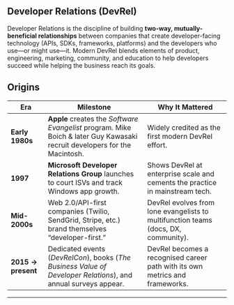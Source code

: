## Developer Relations (DevRel)

Developer Relations is the discipline of building **two-way, mutually-beneficial relationships** between companies that create developer-facing technology (APIs, SDKs, frameworks, platforms) and the developers who use—or might use—it. 
Modern DevRel blends elements of product, engineering, marketing, community, and education to help developers succeed while helping the business reach its goals.


## Origins

| Era | Milestone | Why It Mattered |
|-----|-----------|-----------------|
| **Early 1980s** | **Apple** creates the *Software Evangelist* program. Mike Boich & later Guy Kawasaki recruit developers for the Macintosh. | Widely credited as the first modern DevRel effort. |
| **1997** | **Microsoft Developer Relations Group** launches to court ISVs and track Windows app growth. | Shows DevRel at enterprise scale and cements the practice in mainstream tech. |
| **Mid-2000s** | Web 2.0/API-first companies (Twilio, SendGrid, Stripe, etc.) brand themselves “developer-first.” | DevRel evolves from lone evangelists to multifunction teams (docs, DX, community). |
| **2015 → present** | Dedicated events (*DevRelCon*), books (*The Business Value of Developer Relations*), and annual surveys appear. | DevRel becomes a recognised career path with its own metrics and frameworks. |

---